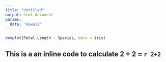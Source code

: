 ```yaml
---
title: "Untitled"
output: html_document
params:
  data: "Hawaii"
---
```




```r
boxplot(Petal.Length ~ Species, data = iris)
```

## This is a an inline code to calculate 2 + 2 = `r 2+2`


